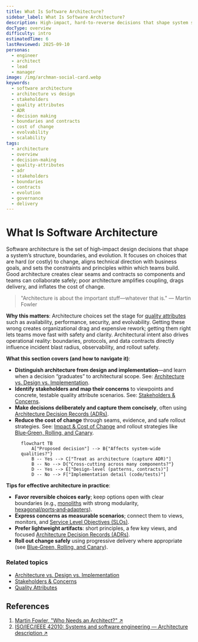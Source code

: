```yaml
---
title: What Is Software Architecture?
sidebar_label: What Is Software Architecture?
description: High-impact, hard-to-reverse decisions that shape system structure, qualities, and evolution.
docType: overview
difficulty: intro
estimatedTime: 6
lastReviewed: 2025-09-10
personas:
  - engineer
  - architect
  - lead
  - manager
image: /img/archman-social-card.webp
keywords:
  - software architecture
  - architecture vs design
  - stakeholders
  - quality attributes
  - ADR
  - decision making
  - boundaries and contracts
  - cost of change
  - evolvability
  - scalability
tags:
  - architecture
  - overview
  - decision-making
  - quality-attributes
  - adr
  - stakeholders
  - boundaries
  - contracts
  - evolution
  - governance
  - delivery
---
```



# What Is Software Architecture

<Head>
  <script type="application/ld+json">{JSON.stringify({
    "@context": "https://schema.org",
    "@type": "Article",
    "headline": "What Is Software Architecture?",
    "description": "High-impact, hard-to-reverse decisions that shape system structure, qualities, and evolution.",
    "image": "https://archman.dev/img/archman-social-card.webp",
    "keywords": [
      "software architecture",
      "architecture vs design",
      "stakeholders",
      "quality attributes",
      "ADR",
      "decision making",
      "boundaries and contracts",
      "cost of change",
      "evolvability",
      "scalability"
    ],
    "author": {"@type":"Person","name":"Archman"},
    "dateModified": "2025-09-10"
  })}</script>
  <script type="application/ld+json">{JSON.stringify({
    "@context":"https://schema.org",
    "@type":"BreadcrumbList",
    "itemListElement":[
      {"@type":"ListItem","position":1,"name":"Foundational Concepts","item":"https://archman.dev/docs/foundational-concepts"},
      {"@type":"ListItem","position":2,"name":"What Is Software Architecture?","item":"https://archman.dev/docs/foundational-concepts/what-is-software-architecture"}
    ]
  })}</script>
</Head>

Software architecture is the set of high‑impact design decisions that shape a system’s structure, boundaries, and evolution. It focuses on choices that are hard (or costly) to change, aligns technical direction with business goals, and sets the constraints and principles within which teams build. Good architecture creates clear seams and contracts so components and teams can collaborate safely; poor architecture amplifies coupling, drags delivery, and inflates the cost of change.

> "Architecture is about the important stuff—whatever that is." — Martin Fowler

**Why this matters**: Architecture choices set the stage for [quality attributes](../../quality-attributes) such as availability, performance, security, and evolvability. Getting these wrong creates organizational drag and expensive rework; getting them right lets teams move fast with safety and clarity. Architectural intent also drives operational reality: boundaries, protocols, and data contracts directly influence incident blast radius, observability, and rollout safety.

**What this section covers (and how to navigate it)**:

*   **Distinguish architecture from design and implementation**—and learn when a decision “graduates” to architectural scope. See: [Architecture vs. Design vs. Implementation](./architecture-vs-design-vs-implementation).
*   **Identify stakeholders and map their concerns** to viewpoints and concrete, testable quality attribute scenarios. See: [Stakeholders & Concerns](./stakeholders-and-concerns).
*   **Make decisions deliberately and capture them concisely**, often using [Architecture Decision Records (ADRs)](../../documentation-and-modeling/architecture-decision-records-adr).
*   **Reduce the cost of change** through seams, evidence, and safe rollout strategies. See: [Impact & Cost of Change](./architectural-decision-impact-and-cost-of-change) and rollout strategies like [Blue‑Green, Rolling, and Canary](../../delivery-engineering/ci-cd-pipelines/blue-green-rolling-canary).

<Figure caption="Use this flow to place a decision at the right level and guide the amount of rigor you apply.">

```mermaid title="decision-scope.mmd" showLineNumbers
flowchart TB
    A["Proposed decision"] --> B{"Affects system-wide qualities?"}
    B -- Yes --> C["Treat as architecture (capture ADR)"]
    B -- No --> D{"Cross-cutting across many components?"}
    D -- Yes --> E["Design-level (patterns, contracts)"]
    D -- No --> F["Implementation detail (code/tests)"]
```

</Figure>

**Tips for effective architecture in practice**:

*   **Favor reversible choices early**; keep options open with clear boundaries (e.g., [monoliths](../../architectural-styles/monolith) with strong modularity, [hexagonal/ports‑and‑adapters](../../architectural-styles/hexagonal-ports-and-adapters)).
*   **Express concerns as measurable scenarios**; connect them to views, monitors, and [Service Level Objectives (SLOs)](../../distributed-systems-and-microservices/observability/slo-sli-sla-and-error-budgets).
*   **Prefer lightweight artifacts**: short principles, a few key views, and focused [Architecture Decision Records (ADRs)](../../documentation-and-modeling/architecture-decision-records-adr).
*   **Roll out change safely** using progressive delivery where appropriate (see [Blue‑Green, Rolling, and Canary](../../delivery-engineering/ci-cd-pipelines/blue-green-rolling-canary)).

<DocCardList items={useCurrentSidebarCategory().items} />

### Related topics

- [Architecture vs. Design vs. Implementation](./architecture-vs-design-vs-implementation)
- [Stakeholders & Concerns](./stakeholders-and-concerns)
- [Quality Attributes](../../quality-attributes)

## References

1.  <a href="https://martinfowler.com/ieeeSoftware/whoNeedsArchitect.pdf" target="_blank" rel="nofollow noopener noreferrer">Martin Fowler, "Who Needs an Architect?" ↗️</a>
2.  <a href="https://www.iso-architecture.org/42010/" target="_blank" rel="nofollow noopener noreferrer">ISO/IEC/IEEE 42010: Systems and software engineering — Architecture description ↗️</a>
